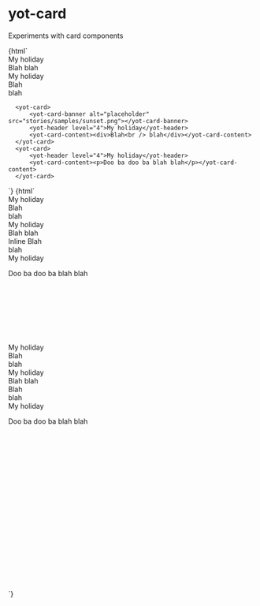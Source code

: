 
<Meta title="yot-card" component="yot-card"/>

# yot-card

Experiments with card components

<Canvas>
  <Story name="normal">
    {html`
    <div>
      <yot-card>
        <yot-card-heading>
          <yot-header level="4">My holiday</yot-header>
        </yot-card-heading>                
        <yot-card-banner src="stories/samples/holiday.png"></yot-card-banner>
        <yot-card-content><div>Blah blah</div></yot-card-content>
      </yot-card>
       <yot-card>
        <yot-card-banner src="stories/samples/holiday.png">
          <yot-card-heading>
            <yot-header level="4">My holiday</yot-header>
          </yot-card-heading>                
        </yot-card-banner>
        <yot-card-content><div>Blah<br /> blah</div></yot-card-content>
      </yot-card>
     
      <yot-card>
          <yot-card-banner alt="placeholder" src="stories/samples/sunset.png"></yot-card-banner>
          <yot-header level="4">My holiday</yot-header>
          <yot-card-content><div>Blah<br /> blah</div></yot-card-content>
      </yot-card>
      <yot-card>
          <yot-header level="4">My holiday</yot-header>
          <yot-card-content><p>Doo ba doo ba blah blah</p></yot-card-content>
      </yot-card>
</div>
`}
  </Story>
  <Story name="card collections">
    {html`
<section>
<div style="width: 1000px; height: 300px;">
      <yot-card-collection>
      <yot-card>
        <yot-card-banner alt="placeholder" src="stories/samples/sunset.png"></yot-card-banner>
        <yot-card-heading>
          <yot-header level="4">My holiday</yot-header>
        </yot-card-heading>
        <yot-card-content><div>Blah<br /> blah</div></yot-card-content>
      </yot-card>
     <yot-card>
        <yot-card-heading>
          <yot-header level="4">My holiday</yot-header>
        </yot-card-heading>                
        <yot-card-banner src="stories/samples/holiday.png"></yot-card-banner>
        <yot-card-content><div>Blah blah</div></yot-card-content>
      </yot-card>
       <yot-card>
        <yot-card-banner src="stories/samples/holiday.png" heading="My holiday">
        </yot-card-banner>
        <yot-card-content><div>Inline Blah<br /> blah</div></yot-card-content>
      </yot-card>
      <yot-card>
        <yot-card-heading>
          <yot-header level="4">My holiday</yot-header>
        </yot-card-heading>
          <yot-card-content><p>Doo ba doo ba blah blah</p></yot-card-content>
      </yot-card>
    </yot-card-collection>
</div>
<div style="width: 450px; height: 500px;">
    <yot-card-collection>
      <yot-card>
        <yot-card-banner alt="placeholder" src="stories/samples/sunset.png"></yot-card-banner>
        <yot-card-heading>
          <yot-header level="4">My holiday</yot-header>
        </yot-card-heading>
        <yot-card-content><div>Blah<br /> blah</div></yot-card-content>
      </yot-card>
      <yot-card>
        <yot-card-heading>
          <yot-header level="4">My holiday</yot-header>
        </yot-card-heading>
        <yot-card-banner src="stories/samples/holiday.png"></yot-card-banner>
        <yot-card-content><div>Blah blah</div></yot-card-content>
      </yot-card>
       <yot-card>
        <yot-card-banner src="stories/samples/holiday.png" heading="My holiday">
        </yot-card-banner>
        <yot-card-content><div>Blah<br /> blah</div></yot-card-content>
      </yot-card>
      <yot-card>
        <yot-card-heading>
          <yot-header level="4">My holiday</yot-header>
        </yot-card-heading>
        <yot-card-content><p>Doo ba doo ba blah blah</p></yot-card-content>
      </yot-card>
    </yot-card-collection>
</div>
</section>
`}
  </Story>
</Canvas>


